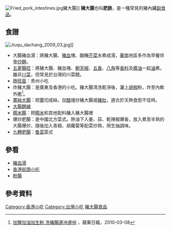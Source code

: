 {{noteTA
|1=zh-cn:小吃; zh-hk:小食;zh-mo:小食; zh-tw:小吃;
}}

[[File:Fried_pork_intestines.jpg|thumb]]豬大腸]]
'''豬大腸'''也叫'''肥肠'''，是一種常見的豬內臟[[副食品|副食品]]。

==食譜==
[[File:Jiuqu_dachang_2009_03.jpg|thumb]]]]
*大腸豬血湯：將豬大腸、[[豬血|豬血]]塊、酸醃[[芥菜|芥菜]]水煮成湯，[[華南|華南]]地區多作為早餐伴食[[炒麵|炒麵]]。
*[[五更腸旺|五更腸旺]]：將豬大腸、豬血塊、[[朝天椒|朝天椒]]、[[五香|五香]]、[[八角|八角]]等[[香料|香料]]及[[醬油|醬油]]一起[[滷|滷]]煮。雖非[[川菜|川菜]]，但常見於台灣的川菜館。
*[[肠旺面|肠旺面]]：贵州小吃
*炸豬大腸：是廣東及香港的小吃。豬大腸清洗乾淨後，灑上[[胡椒|胡椒]]粉，炸至內軟外脆<ref>[http://hk.apple.nextmedia.com/supplement/food/art/20100308/13796008 加鹽加油加生粉 洗豬腸邊冲邊捽] {{Wayback|url=http://hk.apple.nextmedia.com/supplement/food/art/20100308/13796008 |date=20170403230007 }}，蘋果日報，2010-03-08</ref>。
*[[薑絲大腸|薑絲大腸]]：把[[薑|薑]]切成絲，加[[醋|醋]]燴炒豬大腸或[[豬肚|豬肚]]，適合於天熱食慾不佳時。
*[[大腸麵線|大腸麵線]]
*[[糯米腸|糯米腸]]：把[[糯米|糯米]]和其他配料釀入豬大腸裡
*爆炒肥腸：是中國北方菜式。熱油下入姜、蒜、乾辣椒爆香，放入煮至半熟的大腸爆炒，隨後加入青椒、胡蘿蔔等配菜炒熟，用生抽調味。
*[[九转大肠|九轉肥腸]]：[[鲁菜|鲁菜]]菜式

==參看==
*[[豬血湯|豬血湯]]
*[[香港街頭小吃|香港街頭小吃]]
*[[粉腸|粉腸]]

==參考資料==
{{reflist}}

{{food-stub}}

[[Category:香港小吃|Category:香港小吃]]
[[Category:台灣小吃|Category:台灣小吃]]
[[Category:豬大腸食品|]]
